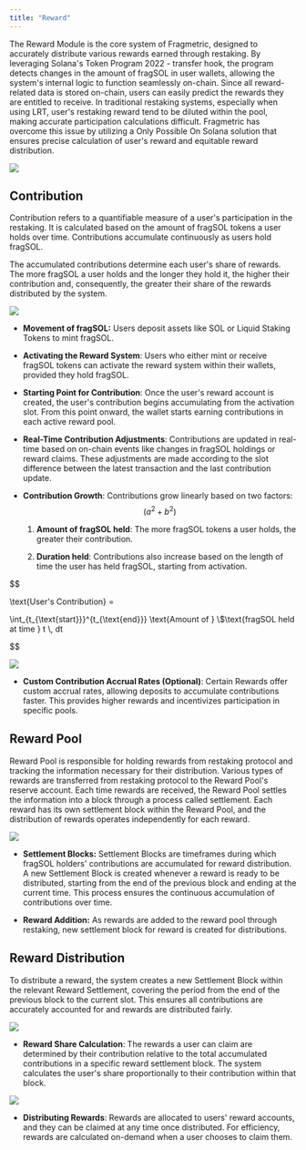 ```yaml
---
title: "Reward"
---
```


The Reward Module is the core system of Fragmetric, designed to accurately distribute various rewards earned through restaking. By leveraging Solana's Token Program 2022 - transfer hook, the program detects changes in the amount of fragSOL in user wallets, allowing the system's internal logic to function seamlessly on-chain. Since all reward-related data is stored on-chain, users can easily predict the rewards they are entitled to receive. In traditional restaking systems, especially when using LRT, user's restaking reward tend to be diluted within the pool, making accurate participation calculations difficult. Fragmetric has overcome this issue by utilizing a Only Possible On Solana solution that ensures precise calculation of user's reward and equitable reward distribution.

<Frame>
  <img src="/images/reward_1.png" />
</Frame>

## **Contribution**

Contribution refers to a quantifiable measure of a user's participation in the restaking. It is calculated based on the amount of fragSOL tokens a user holds over time. Contributions accumulate continuously as users hold fragSOL.

The accumulated contributions determine each user's share of rewards. The more fragSOL a user holds and the longer they hold it, the higher their contribution and, consequently, the greater their share of the rewards distributed by the system.

<Frame>
  <img src="/images/reward_2.png" />
</Frame>

* **Movement of fragSOL:** Users deposit assets like SOL or Liquid Staking Tokens to mint fragSOL.

* **Activating the Reward System**: Users who either mint or receive fragSOL tokens can activate the reward system within their wallets, provided they hold fragSOL.

* **Starting Point for Contribution**: Once the user's reward account is created, the user's contribution begins accumulating from the activation slot. From this point onward, the wallet starts earning contributions in each active reward pool.

* **Real-Time Contribution Adjustments**: Contributions are updated in real-time based on on-chain events like changes in fragSOL holdings or reward claims. These adjustments are made according to the slot difference between the latest transaction and the last contribution update.

* **Contribution Growth**: Contributions grow linearly based on two factors:$$(a^2+b^2)$$

  1. **Amount of fragSOL held**: The more fragSOL tokens a user holds, the greater their contribution.

  2. **Duration held**: Contributions also increase based on the length of time the user has held fragSOL, starting from activation.

$$

\text\{User's Contribution} =

\int\_\{t\_\{\text\{start}}}^\{t\_\{\text\{end}}} \text\{Amount of } \\$\text\{fragSOL held at time } t \\, dt

$$



<Frame>
  <img src="/images/reward_3.png" />
</Frame>

* **Custom Contribution Accrual Rates (Optional)**: Certain Rewards offer custom accrual rates, allowing deposits to accumulate contributions faster. This provides higher rewards and incentivizes participation in specific pools.

## **Reward Pool**

Reward Pool is responsible for holding rewards from restaking protocol and tracking the information necessary for their distribution. Various types of rewards are transferred from restaking protocol to the Reward Pool's reserve account. Each time rewards are received, the Reward Pool settles the information into a block through a process called settlement. Each reward has its own settlement block within the Reward Pool, and the distribution of rewards operates independently for each reward.

<Frame>
  <img src="/images/reward_4.png" />
</Frame>

* **Settlement Blocks:** Settlement Blocks are timeframes during which fragSOL holders' contributions are accumulated for reward distribution. A new Settlement Block is created whenever a reward is ready to be distributed, starting from the end of the previous block and ending at the current time. This process ensures the continuous accumulation of contributions over time.

* **Reward Addition:** As rewards are added to the reward pool through restaking, new settlement block for reward is created for distributions.

## **Reward Distribution**

To distribute a reward, the system creates a new Settlement Block within the relevant Reward Settlement, covering the period from the end of the previous block to the current slot. This ensures all contributions are accurately accounted for and rewards are distributed fairly.

<Frame>
  <img src="/images/reward_5.png" />
</Frame>

* **Reward Share Calculation**: The rewards a user can claim are determined by their contribution relative to the total accumulated contributions in a specific reward settlement block. The system calculates the user's share proportionally to their contribution within that block.

<Frame>
  <img src="/images/reward_6.png" />
</Frame>

* **Distributing Rewards**: Rewards are allocated to users' reward accounts, and they can be claimed at any time once distributed. For efficiency, rewards are calculated on-demand when a user chooses to claim them.